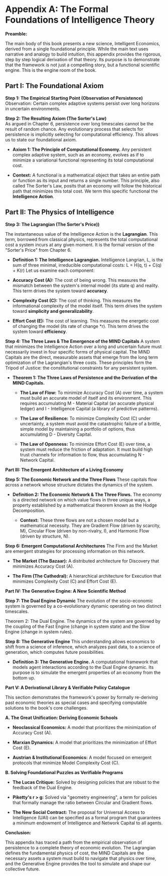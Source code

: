 # Appendix A: The Formal Foundations of Intelligence Theory

**Preamble:**

The main body of this book presents a new science, Intelligent Economics, derived from a single foundational principle. While the main text uses narrative and analogy to build intuition, this appendix provides the rigorous, step by step logical derivation of that theory. Its purpose is to demonstrate that the framework is not just a compelling story, but a functional scientific engine. This is the engine room of the book.

## Part I: The Foundational Axiom

**Step 1: The Empirical Starting Point (Observation of Persistence)**  
Observation: Certain complex adaptive systems persist over long horizons in uncertain environments.

**Step 2: The Resulting Axiom (The Sorter's Law)**  
As argued in Chapter 6, persistence over long timescales cannot be the result of random chance. Any evolutionary process that selects for persistence is implicitly selecting for computational efficiency. This allows us to state our foundational axiom.

- **Axiom 1: The Principle of Computational Economy.** Any persistent complex adaptive system, such as an economy, evolves as if to minimize a variational functional representing its total computational cost.

- **Context:** A functional is a mathematical object that takes an entire path or function as its input and returns a single number. This principle, also called The Sorter's Law, posits that an economy will follow the historical path that minimizes this total cost. We term this specific functional the **Intelligence Action**.

## Part II: The Physics of Intelligence

**Step 3: The Lagrangian (The Sorter's Price))**

The instantaneous value of the Intelligence Action is the **Lagrangian**. This term, borrowed from classical physics, represents the total computational cost a system incurs at any given moment. It is the formal version of the "Sorter's Price" from Chapter 6.

- **Definition 1: The Intelligence Lagrangian.** Intelligence Langrian, L, is the sum of three minimal, irreducible computational costs:
  L = H(q, t) + C(q) + K(r)
  Let us examine each component:

- **Accuracy Cost (A):** The cost of being wrong. This measures the mismatch between the system's internal model (its state q) and reality. This term drives the system toward **accuracy**.

- **Complexity Cost (C):** The cost of thinking. This measures the informational complexity of the model itself. This term drives the system toward **simplicity and generalizability**.

- **Effort Cost (E):** The cost of learning. This measures the energetic cost of changing the model (its rate of change *r). This term drives the system toward **efficiency**.

**Step 4: The Three Laws & The Emergence of the MIND Capitals**
A system that minimizes the Intelligence Action over a long and uncertain future must necessarily invest in four specific forms of physical capital. The MIND Capitals are the direct, measurable assets that emerge from the long term optimization of the Lagrangian's three costs. These principles form the Tripod of Justice: the constitutional constraints for any persistent system.

- **Theorem 1: The Three Laws of Persistence and the Derivation of the MIND Capitals.**

  - **The Law of Flow:** To minimize Accuracy Cost (A) over time, a system must build an accurate model of itself and its environment. This requires accumulating M - Material Capital (an accurate physical ledger) and I - Intelligence Capital (a library of predictive patterns).

  - **The Law of Resilience:** To minimize Complexity Cost (C) under uncertainty, a system must avoid the catastrophic failure of a brittle, simple model by maintaining a portfolio of options, thus accumulating D - Diversity Capital.

  - **The Law of Openness:** To minimize Effort Cost (E) over time, a system must reduce the friction of adaptation. It must build high trust channels for information to flow, thus accumulating N - Network Capital.

**Part III: The Emergent Architecture of a Living Economy**

**Step 5: The Economic Network and the Three Flows**
These capitals flow across a network whose structure dictates the dynamics of the system.

- **Definition 2: The Economic Network & The Three Flows.** The economy is a directed network on which value flows in three unique ways, a property established by a mathematical theorem known as the Hodge Decomposition.

  - **Context:** These three flows are not a chosen model but a mathematical necessity. They are Gradient Flow (driven by scarcity, M), Circular Flow (driven by non-rivalry, I), and Harmonic Flow (driven by structure, N).

**Step 6: Emergent Computational Architectures**
The Firm and the Market are emergent strategies for processing information on this network.

- **The Market (The Bazaar):** A distributed architecture for Discovery that minimizes Accuracy Cost (A).

- **The Firm (The Cathedral):** A hierarchical architecture for Execution that minimizes Complexity Cost (C) and Effort Cost (E).

**Part IV: The Generative Engine: A New Scientific Method**

**Step 7: The Dual Engine Dynamic**
The evolution of the socio-economic system is governed by a co-evolutionary dynamic operating on two distinct timescales.

Theorem 2: The Dual Engine. The dynamics of the system are governed by the coupling of the Fast Engine (change in system state) and the Slow Engine (change in system rules).

**Step 8: The Generative Engine**
This understanding allows economics to shift from a science of inference, which analyzes past data, to a science of generation, which computes future possibilities.

- **Definition 3: The Generative Engine.** A computational framework that models agent interactions according to the Dual Engine dynamic. Its purpose is to simulate the emergent properties of an economy from the bottom up.

**Part V: A Derivational Library & Verifiable Policy Catalogue**

This section demonstrates the framework's power by formally re-deriving past economic theories as special cases and specifying computable solutions to the book's core challenges.

**A. The Great Unification: Deriving Economic Schools**

- **Neoclassical Economics:** A model that prioritizes the minimization of Accuracy Cost (A).

- **Marxian Dynamics:** A model that prioritizes the minimization of Effort Cost (E).

- **Austrian & Institutional Economics:** A model focused on emergent protocols that minimize Model Complexity Cost (C).

**B. Solving Foundational Puzzles as Verifiable Programs**

- **The Lucas Critique:** Solved by designing policies that are robust to the feedback of the Dual Engine.

- **Piketty's r > g:** Solved via "geometry engineering", a term for policies that formally manage the ratio between Circular and Gradient flows.

- **The New Social Contract:** The proposal for Universal Access to Intelligence (UAI) can be specified as a formal program that guarantees a minimum endowment of Intelligence and Network Capital to all agents.

**Conclusion:**

This appendix has traced a path from the empirical observation of persistence to a complete theory of economic evolution. The Lagrangian defines the fundamental physics of cost, the MIND Capitals are the necessary assets a system must build to navigate that physics over time, and the Generative Engine provides the tool to simulate and shape our collective future.
